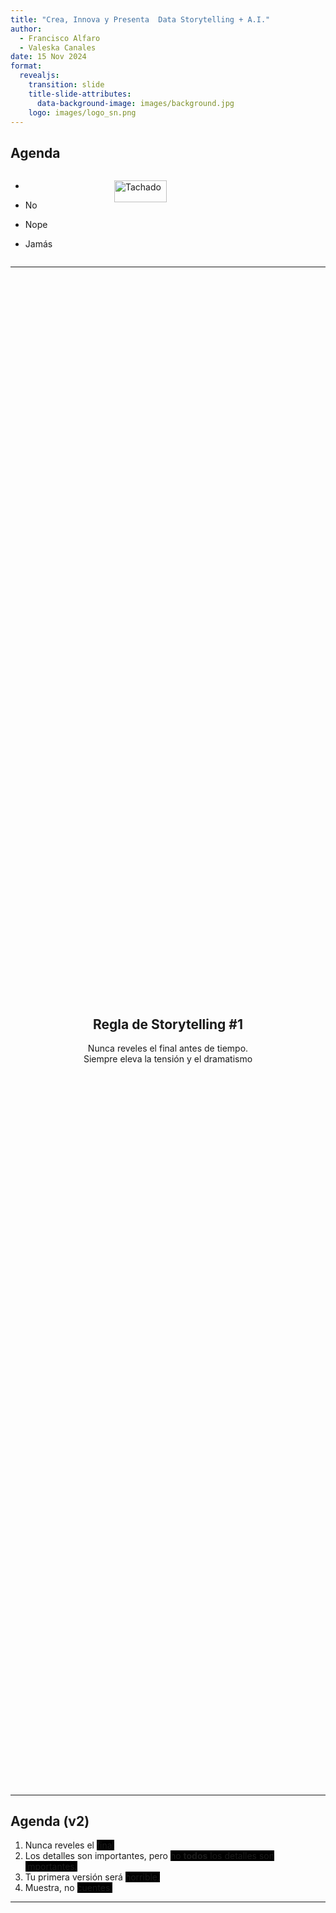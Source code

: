 ```yaml
---
title: "Crea, Innova y Presenta  Data Storytelling + A.I."
author: 
  - Francisco Alfaro
  - Valeska Canales
date: 15 Nov 2024
format: 
  revealjs:
    transition: slide
    title-slide-attributes: 
      data-background-image: images/background.jpg
    logo: images/logo_sn.png
---
```


## Agenda {background-image="images/background.jpg" background-opacity="0.25"}

::: columns
::: {.column .incremental width="30%"}
-   

-   No

-   Nope

-   Jamás
:::

::: {.column .fragment width="70%"}
<img src="images/neg.png" alt="Tachado" style="width: 50%; height: auto;"/>
:::
:::

------------------------------------------------------------------------

##  {background-image="images/background.jpg" background-opacity="0.25"}

::: {style="display: flex; justify-content: center; align-items: center; height: 60vh; flex-direction: column; text-align: center;"}
::: callout-note
## Regla de Storytelling #1

Nunca reveles el final antes de tiempo.\
[Siempre eleva la tensión y el dramatismo]{.fragment}
:::
:::

------------------------------------------------------------------------

## Agenda (v2) {background-image="images/background.jpg" background-opacity="0.25"}

::: incremental
1.  Nunca reveles el [final]{style="background-color:black;"}
2.  Los detalles son importantes, pero [no **todos** los detalles son importantes.]{style="background-color:black;"}
3.  Tu primera versión será [horrible.]{style="background-color:black;"}
4.  Muestra, no [cuentes.]{style="background-color:black;"}
:::

------------------------------------------------------------------------

##  {background-image="images/background_slides3.png" background-opacity="0.3"}

::: {style="display: flex; justify-content: center; align-items: center; height: 60vh; flex-direction: column; text-align: center;"}
[Data Storytelling]{style="font-size: 1em"}

[¿Por qué Data Storytelling?]{style="font-size: 1.5em"}
:::

------------------------------------------------------------------------

## ¿Qué es el Storytelling? {background-image="images/background.jpg" background-opacity="0.25"}

::: columns
::: {.column width="50%"}
![](images/cave.jpg){fig-align="center" width="90%"}
:::

::: {.column .fragment width="50%"}
![](images/fire.jpg){fig-align="center" width="100%"}
:::
:::

. . .

::: {style="text-align: center; "}
🔥 Las **historias** son la primera tecnología humana
:::

------------------------------------------------------------------------

## Esos cerebros tan hackables... {background-image="images/background.jpg" background-opacity="0.25"}

::: columns
::: {.column width="50%"}
![](images/storytelling/sketplanation.png){fig-align="center" width="90%"}\
*Regla del máximo y final (Peak-End Rule)*
:::

::: {.column .fragment width="50%"}
![](images/storytelling/got.jpg){fig-align="center" width="100%"}\
*Rating de Game of Thrones, por Kelvin Neo*
:::
:::

------------------------------------------------------------------------

## Narrativa {background-image="images/background.jpg" background-opacity="0.25"}

::: columns
::: {.column width="60%"}
<br><br> Usar **trucos** de Storytelling (narrativa) para crear presentaciones que serán **recordadas** y que causarán **impacto**
:::

::: {.column .fragment width="40%"}
![](images/emotions.png){fig-align="center"}
:::
:::

. . .

::: {style="text-align: center;"}
🎭 Las **emociones** generan acciones
:::

------------------------------------------------------------------------

## El mejor ejemplo {background-image="images/background.jpg" background-opacity="0.25"}

::: columns
::: {.column .fragment width="30%" fragment-index="1"}
![](images/storytelling/spotify1.jpeg){fig-align="center"}
:::

::: {.column .center width="40%"}
<br><br> ¿Podemos hacer que millones de personas compartan estadísticas en redes sociales?
:::

::: {.column .fragment width="30%" fragment-index="1"}
![](images/storytelling/spotify2.jpeg){fig-align="center"}
:::
:::

------------------------------------------------------------------------

##  {background-image="images/background.jpg" background-opacity="0.25"}

::: {style="display: flex; justify-content: center; align-items: center; height: 60vh; flex-direction: column; text-align: center;"}
::: callout-note
## Regla de Storytelling #2

Los detalles son importantes, [pero no **todos** los detalles son importantes.]{.fragment}
:::
:::

------------------------------------------------------------------------

## Ejemplos {background-image="images/background.jpg" background-opacity="0.25"}

::: columns
::: {.column width="50%"}
![](images/dst_before.png){fig-align="center"} *🔢 No compartas números*
:::

::: {.column .fragment width="50%"}
![](images/dst_after.png){fig-align="center"} *🪶Comparte una historia*
:::
:::

. . .

<br><br> [(C) Storytelling with Data, por Cole Nussbaumer Knaflic.]{style="font-size: 0.75em; color: gray"}

------------------------------------------------------------------------

##  {background-image="images/background.jpg" background-opacity="0.25"}

::: {style="display: flex; justify-content: center; align-items: center; height: 60vh; flex-direction: column; text-align: center;"}
::: callout-note
## Regla de Storytelling #3

Tu primera versión **siempre** será horrible.
:::
:::

------------------------------------------------------------------------

## Ejemplos {background-image="images/background.jpg" background-opacity="0.25"}

::: columns
::: {.column width="50%"}
![](images/gh_before.png){fig-align="center"}
:::

::: {.column .fragment width="50%"}
![](images/gh_after.png){fig-align="center"}
:::
:::

. . .

::: {style="text-align: center;"}
🥱 1° versión $<$ ... $<$ 😊 última versión
:::

------------------------------------------------------------------------

## Usar chatbots de IA para: {background-image="images/background.jpg" background-opacity="0.25"}

::: columns
::: {.column width="65%"}
<br>

-   Plantillas personalizadas a medida
-   Automatizar estructura del contenido
-   Ahorro de tiempo en diseño
-   Adaptación al estilo y preferencias
:::

::: {.column .fragment width="35%"}
![](images/ai/template.png){fig-align="center"}
:::
:::

------------------------------------------------------------------------

## Usar chatbots de IA para: {background-image="images/background.jpg" background-opacity="0.25"}

::: columns
::: {.column width="60%"}
<br>

-   Analogías y ejemplos
-   Mejores traducciones
-   Prompts para crear imágenes
-   No busques imágenes, créalas!
:::

::: {.column .fragment width="40%"}
![](images/ai/choice.jpeg){fig-align="center"}
:::
:::

------------------------------------------------------------------------

##  {background-image="images/background.jpg" background-opacity="0.25"}

::: {style="display: flex; justify-content: center; align-items: center; height: 60vh; flex-direction: column; text-align: center;"}
::: callout-note
## Regla de Storytelling #4

[Explicar menos]{style="color: red"} y [mostrar más]{style="color: green"}
:::
:::

------------------------------------------------------------------------

## [Explicar menos]{style="color: red"} y [mostrar más]{style="color: green"} {background-image="images/background.jpg" background-opacity="0.25"}

::: columns
::: {.column width="50%"}
``` python
import matplotlib.pyplot as plt

# Datos de ejemplo
x = [1, 2, 3, 4, 5]
y = [2, 4, 3, 5, 7]

# Generamos el gráfico
plt.figure(figsize=(6, 4))
plt.plot(x, y, marker='o')
plt.title("Gráfico de Ejemplo")
plt.xlabel("Eje X")
plt.ylabel("Eje Y")
plt.grid(True)
plt.show()
```
:::

::: {.column .fragment width="50%"}
```python
import matplotlib.pyplot as plt

# Datos de ejemplo
x = [1, 2, 3, 4, 5]
y = [2, 4, 3, 5, 7]

# Generamos el gráfico
plt.figure(figsize=(6, 4))
plt.plot(x, y, marker='o')
plt.title("Gráfico de Ejemplo")
plt.xlabel("Eje X")
plt.ylabel("Eje Y")
plt.grid(True)
plt.show()
```
:::
:::

------------------------------------------------------------------------

## [Explicar menos]{style="color: red"} y [mostrar más]{style="color: green"} {background-image="images/background.jpg" background-opacity="0.25"}

```pyodide-python
import matplotlib.pyplot as plt
x = [1, 2, 3, 4, 5]
y = [2, 4, 3, 5, 7]
plt.figure(figsize=(5, 3))
plt.plot(x, y, marker='o')
plt.title("Gráfico de Ejemplo")
plt.grid(True)
plt.show()
```

------------------------------------------------------------------------

## Agenda (v2) {background-image="images/background.jpg" background-opacity="0.25"}

::: incremental
1.  Nunca reveles el [**final**]{.fragment style="color:grey;"}
2.  Los detalles son importantes, pero [no **todos** los detalles son importantes]{.fragment style="color:grey;"}
3.  Tu primera versión será [**horrible**]{.fragment style="color:grey;"}
4.  Muestra, no [**cuentes**]{.fragment style="color:grey;"}
:::

::: notes
Opción 2: Una agenda misteriosa.
:::

------------------------------------------------------------------------

##  {background-image="images/background_slides3.png" background-opacity="0.3"}

::: {style="display: flex; justify-content: center; align-items: center; height: 60vh; flex-direction: column; text-align: center;"}
[Visualización]{style="font-size: 1em"}

[¿Qué es la Visualización?]{style="font-size: 2em"}
:::

------------------------------------------------------------------------

## Visualización... {background-image="images/background.jpg" background-opacity="0.25"}

::: columns
::: {.column width="60%"}
<br>

-   Convierte datos en gráficos para facilitar su comprensión.
-   Destaca patrones y tendencias de forma clara.
:::

::: {.column .fragment width="40%"}
![](images/viz/ojo.png){fig-align="center"}
:::
:::

------------------------------------------------------------------------

## Ejemplos {background-image="images/background.jpg" background-opacity="0.25"}

::: columns
::: {.column width="50%" style="text-align: center;"}
![](images/viz/vis_01.png){fig-align="center" width="100%"}

*❌ Mal Gráfico*
:::

::: {.column .fragment width="50%" style="text-align: center;"}
![](images/viz/vis_02.png){fig-align="center" width="80%"}

*✅ Buen Gráfico*
:::
:::

## Cuarteto de ANSCOMBE {background-image="images/background.jpg" background-opacity="0.25"}

::: columns
::: {.column width="50%" style="text-align: center;"}
![](images/viz/canscombe_01.png){fig-align="center" width="80%"}
:::

::: {.column .fragment width="50%" style="text-align: center;"}
<br> ![](images/viz/canscombe_02.png){fig-align="center" width="100%"}
:::
:::

::: {.fragment style="text-align:center"}
📋 Tablas vs 📊 Gráficos
:::

------------------------------------------------------------------------

### Datasaurus {background-image="images/background.jpg" background-size="cover" background-opacity="0.5"}

![](./images/viz/anscombe.gif){width="80%"}

------------------------------------------------------------------------

## Teoría de Visualización {background-image="images/background.jpg" background-opacity="0.25"}

![](images/viz/teoria_vis2.webp){fig-align="center" width="50%"}

------------------------------------------------------------------------

## 4 Pilares Visualización - Noah Iliinsky {background-image="images/background.jpg" background-opacity="0.25"}

::: columns
::: {.column .fragment width="60%"}
<br>

1.  **Propósito**: Define la meta.
2.  **Contenido**: Datos relevantes.
3.  **Estructura**: Organización clara.
4.  **Formato**: Gráfico adecuado.
:::

::: {.column width="40%"}
![](images/viz/pilar2.png){fig-align="center"}
:::
:::

. . .

[(C) Noah Iliinsky: "Four Pillars of Visualization" - Youtube.]{style="font-size: 0.75em; color: gray"}

------------------------------------------------------------------------

## Qué Gráficos son buenos? {background-image="images/background.jpg" background-opacity="0.25"}

::: {style="display: grid; grid-template-columns: repeat(3, 1fr); gap: 10px;"}
<img src="images/viz/chart_01.png" style="width: 75%; height: auto;"/> <img src="images/viz/chart_04.png" style="width: 75%; height: auto;"/>

<img src="images/viz/chart_03.png" style="width: 75%; height: auto;"/> <img src="images/viz/chart_05.png" style="width: 70%; height: auto;"/>

<img src="images/viz/chart_02.png" style="width: 75%; height: auto;"/> <img src="images/viz/chart_07.png" style="width: 85%; height: auto;"/>
:::

. . .

[(C) Essential chart types for data visualization, por Atlassian.]{style="font-size: 0.75em; color: gray"}

------------------------------------------------------------------------

##  {background-image="images/background_slides3.png" background-opacity="0.3"}

::: {style="display: flex; justify-content: center; align-items: center; height: 60vh; flex-direction: column; text-align: center;"}
[Herramientas]{style="font-size: 1em"}

[Herramientas de Visualización]{style="font-size: 2em"}
:::

## Herramientas para presentación {background-image="images/background.jpg" background-opacity="0.25"}

::: columns
::: {.column width="60%"}
-   **Clásica**: PowerPoint
-   **"Show don't tell"**:
    -   Quarto
    -   Streamlit
-   **Otros**: Canvas, Revealjs, Prezi
:::

::: {.column width="40%"}
![](images/presentacion2.png){fig-align="center"}
:::
:::

------------------------------------------------------------------------

## Quarto {background-image="images/background.jpg" background-opacity="0.25"}

::: columns
::: {.column width="60%"}
<br> 

Un sistema abierto para publicaciones científicas con markdown y código interactivo (Python/R).
:::

::: {.column width="40%"}
![](images/quarto/quarto2.png)
:::
:::

------------------------------------------------------------------------

##  {background-image="images/background.jpg" background-opacity="0.25"}

::: columns
::: {.column width="40%"}
[Código: example.qmd]{style="font-size: 0.5em; color: gray"}

```         
---
title: "Habits"
author: "John Doe"
format:
  revealjs:
    transition: fade
    theme: black
    toc: true
    center: true
---

## Getting up

- Turn off alarm
- Get out of bed

---

## Going to sleep 
::: { .incremental }

- Get in bed
- Count sheep

:::
```
:::

::: {.column width="60%"}
[Slides: example.html]{style="font-size: 0.5em; color: gray"}

```{=html}
<iframe width=600 height=400 src="images/quarto/quarto_min.html"></iframe>
```
:::
:::

------------------------------------------------------------------------


## Streamlit {background-image="images/background.jpg" background-opacity="0.25"}

::: columns
::: {.column width="60%"}
<br><br> Es una herramienta de código abierto que facilita la creación de aplicaciones web interactivas utilizando únicamente Python.
:::

::: {.column width="40%"}
<br> ![](./images/streamlit/streamlit.png)
:::
:::

------------------------------------------------------------------------

## Streamlit: Ejemplo {background-image="images/background.jpg" background-opacity="0.25"}

::: columns
::: {.column width="50%"}
``` python
import streamlit as st

# Título principal de la aplicación
st.title("Hola Streamlit")

# Mensaje principal con nombres y emoticón fijos
mensaje = "Darwin y Patricia son mejores amigos 😊"
st.write(mensaje)

# Imagen decorativa
st.image(
    "https://www.svgrepo.com/show/397758/people-hugging.svg",
    caption="Amigos",
    width=200  # Ajuste del tamaño de la imagen
)

# Footer
st.markdown(
    """
    ---
    Gracias por usar esta aplicación interactiva 🎈
    """
)
```
:::

::: {.column .fragment width="50%"}
![](images/streamlit_example.png){fig-align="center" width="85%"}
:::
:::

. . .

::: {style="text-align: center; margin-top: -30px;"}
[(C) Ejemplo en Streamlit - Playground.](https://streamlit.io/playground?example=geospatial&code=H4sIAAAAAAAAA4VTPY8TMRDt91eMTJOTLsldEDpASnECHTR8SKFDKJo4cxsHr23Z3ts7TunRCfHR0aA0dIgCISH6_BP-APkJjHc3JCcKtpnZGb_n52ePKpz1EUL0hIVWETDwT5bdgGerr7HUFpxXRiqHGqYEGgGdVhKlWn03WYi9qKKmjnhouTXasIi9xDBSU5qgB2kNY4P0ytUwuADLmTUUEie3T1Ve-i1naIAb7iftYmbdaVZeRW7e26CBNBRkAs5pR_NFKlNho5JM3muEbQiBTGq3jOCQWRz5YA1q9YorW8rM2GLi6RCGsCuQzuNYGVfGjnhcL4BDsQ_iPvpKGd6sQQ3-ixok1FOMXkmFjGsUs2_XgIE0yTix5x0xSmk6BUJptgdkmudivfx4lfh-ffr8--e7lK2XH7408c2yie9_iBe1F4_-sYxNqa_ZZRs7h3AqLlsDFmxpmw8WwFaxQ3Pr2UwsVG4DXG60L0S6ruaaWqZ6x-PcU87mlqxdFZhTeh3SeozqDBOkLnYy4E_MYnThbr9fVVUvnDHS2Z60RT_MbNW_eefo6NbtviPrNHVnZZ4rk6dlYr9GS3SRLRqK41paWy0DjaXVZWHGlZrG2fAEdaCm1xQGBwcALHRehkgsTkPEAlffbDsCjeqsPs2JtZF8kl2gfzm1lWmVC1HHbrdbxwfpffNw8bixgvS2Qrw2TKAME6FMLsB6-fb1X5q97A_oi2bFpgMAAA){style="font-size: 0.75em; color: gray"}
:::

------------------------------------------------------------------------

### Streamlit: Ejemplo

<img src="./images/streamlit/Streamlit-Prophet.gif" style="width:50%;"/>

------------------------------------------------------------------------

## HTML & webapps {background-image="images/background.jpg" background-opacity="0.25"}

::: columns
::: {.column .fragment width="50%"}
🛠️ Elige una herramienta
:::

::: {.column .fragment width="50%"}
💡 La innovación destaca
:::
:::

![](images/tools2.webp){fig-align="center"}

------------------------------------------------------------------------

## Flujo de decisión {background-image="images/background.jpg" background-opacity="0.25"}

<br>

::: incremental
-   🎤 **PowerPoint**: Presentación sin código de un solo uso
-   📚 **Quarto**: Charlas a partir de documentos relacionados
-   💻 **Streamlit**: Presentaciones interactivas (Python)
-   🎨 **Más**: Canvas, Revealjs, Prezi
:::

------------------------------------------------------------------------

## Conclusión {background-image="images/background.jpg" background-opacity="0.25"}

<br>

::: incremental
-   **📖 Storytelling**: Narrativas que cautivan a través de datos.\
-   **📊 Visualización**: Gráficos claros y atractivos.\
-   **🛠️ Herramientas**: Streamlit, Quarto, y más.
:::

------------------------------------------------------------------------

## 🎉 ¡Gracias por Participar! {background-image="images/background.jpg" background-opacity="0.25"}

::: columns
::: {.column width="50%"}
<br>

❓¿Preguntas?

👏 Responder [encuesta](https://docs.google.com/forms/d/e/1FAIpQLScdkSSY40VsN_uEXsNK5LYP-qngUVvaO-c8qItr163zzvpzZA/viewform?usp=sf_link)

🥳 Gracias de Nuevo
:::

::: {.column width="50%" align="center"}
![](images/qr_visualizacion.png){width="400"}
:::
:::

> 🔗 Nuestro Sitio Web: [seth-nut.github.io/resources](https://seth-nut.github.io/resources/).